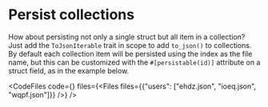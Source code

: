 
# Persist collections

How about persisting not only a single struct but all item in a collection? Just add the
`ToJsonIterable` trait in scope to add `to_json()` to collections. By default each collection
item will be persisted using the index as the file name, but this can be customized with the
`#[persistable(id)]` attribute on a struct field, as in the example below.

<CodeFiles code={<CollectionExample />} files={<Files  files={{"users": ["ehdz.json", "ioeq.json", "wqpf.json"]}} />} />
